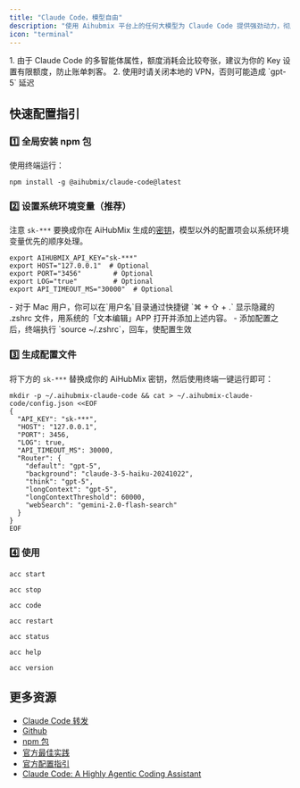 ```yaml
---
title: "Claude Code，模型自由"
description: "使用 Aihubmix 平台上的任何大模型为 Claude Code 提供强劲动力，彻底告别连接不稳定和额度难买的烦恼。Aihubmix 的转发服务基于官方渠道，合规安全，无需担心账号风险或隐性限制。"
icon: "terminal"
---
```


<Warning>
  1. 由于 Claude Code 的多智能体属性，额度消耗会比较夸张，建议为你的 Key 设置有限额度，防止账单刺客。
  2. 使用时请关闭本地的 VPN，否则可能造成 `gpt-5` 延迟
</Warning>

## 快速配置指引

### 1️⃣ 全局安装 npm 包

使用终端运行：

```shell
npm install -g @aihubmix/claude-code@latest
```

### 2️⃣ 设置系统环境变量（推荐）

注意 `sk-***` 要换成你在 AiHubMix 生成的[密钥](https://aihubmix.com/token)，模型以外的配置项会以系统环境变量优先的顺序处理。

```
export AIHUBMIX_API_KEY="sk-***"
export HOST="127.0.0.1"  # Optional
export PORT="3456"        # Optional
export LOG="true"         # Optional
export API_TIMEOUT_MS="30000"  # Optional
```

<Tip>
  - 对于 Mac 用户，你可以在`用户名`目录通过快捷键 `⌘ + ⇧ + .` 显示隐藏的 .zshrc 文件，用系统的「文本编辑」APP 打开并添加上述内容。
  - 添加配置之后，终端执行 `source ~/.zshrc`，回车，使配置生效
</Tip>

### 3️⃣ 生成配置文件

将下方的 `sk-***` 替换成你的 AiHubMix 密钥，然后使用终端一键运行即可：

```shell
mkdir -p ~/.aihubmix-claude-code && cat > ~/.aihubmix-claude-code/config.json <<EOF
{
  "API_KEY": "sk-***",
  "HOST": "127.0.0.1",
  "PORT": 3456,
  "LOG": true,
  "API_TIMEOUT_MS": 30000,
  "Router": {
    "default": "gpt-5",
    "background": "claude-3-5-haiku-20241022",
    "think": "gpt-5",
    "longContext": "gpt-5",
    "longContextThreshold": 60000,
    "webSearch": "gemini-2.0-flash-search"
  }
}
EOF
```

### 4️⃣ 使用

<CodeGroup>

```shell 启动服务
acc start
```


```shell 停止服务
acc stop
```


```shell 运行 CC
acc code
```


```shell 重启服务（修改配置需要用的）
acc restart
```


```shell 状态检测
acc status
```


```shell 显示帮助
acc help
```


```shell 查看版本
acc version
```

</CodeGroup>

## 更多资源

- [Claude Code 转发](/cn/api/Claude-Code)
- [Github](https://github.com/inferera/aihubmix/blob/main/packages/claude-code/README.md)
- [npm 包](https://www.npmjs.com/package/@aihubmix/claude-code)
- [官方最佳实践](https://www.anthropic.com/engineering/claude-code-best-practices)
- [官方配置指引](https://docs.anthropic.com/en/docs/claude-code/settings#settings-files)
- [Claude Code: A Highly Agentic Coding Assistant](https://www.deeplearning.ai/short-courses/claude-code-a-highly-agentic-coding-assistant/)